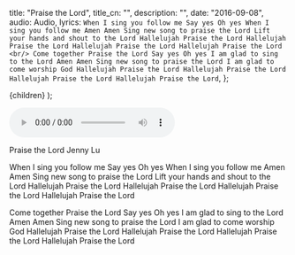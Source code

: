
  title: "Praise the Lord",
  title_cn: "",
  description: "",
  date: "2016-09-08",
  audio: Audio,
  lyrics: `When I sing you follow me
Say yes Oh yes
When I sing you follow me
Amen Amen
Sing new song to praise the Lord
Lift your hands and shout to the Lord
Hallelujah Praise the Lord
Hallelujah Praise the Lord
Hallelujah Praise the Lord
Hallelujah Praise the Lord
<br/>
Come together Praise the Lord
Say yes Oh yes
I am glad to sing to the Lord
Amen Amen
Sing new song to praise the Lord
I am glad to come worship God
​Hallelujah Praise the Lord
Hallelujah Praise the Lord
Hallelujah Praise the Lord
Hallelujah Praise the Lord`,
};

  <MDXWrapper meta={meta}>{children}</MDXWrapper>
);

<audio controls src={Audio}></audio>

Praise the Lord
Jenny Lu

When I sing you follow me
Say yes Oh yes
When I sing you follow me
Amen Amen
Sing new song to praise the Lord
Lift your hands and shout to the Lord
Hallelujah Praise the Lord
Hallelujah Praise the Lord
Hallelujah Praise the Lord
Hallelujah Praise the Lord

Come together Praise the Lord
Say yes Oh yes
I am glad to sing to the Lord
Amen Amen
Sing new song to praise the Lord
I am glad to come worship God
​Hallelujah Praise the Lord
Hallelujah Praise the Lord
Hallelujah Praise the Lord
Hallelujah Praise the Lord
